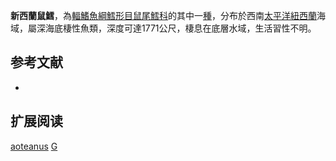 {{Speciesbox
| name = 新西蘭鼠鱈
| status = NE
| status_system = iucn3.1
| trend = unknow
| genus = Gadomus
| species = aoteanus
| authority = McCann & McKnight, 1980
| synonyms = 
}}
'''新西蘭鼠鱈'''，為[[輻鰭魚綱|輻鰭魚綱]][[鱈形目|鱈形目]][[鼠尾鱈科|鼠尾鱈科]]的其中一[[種|種]]，分布於西南[[太平洋|太平洋]][[紐西蘭|紐西蘭]]海域，屬深海底棲性魚類，深度可達1771公尺，棲息在底層水域，生活習性不明。

==参考文献==
*{{FishBase_species|genus=Gadomus|species=aoteanus|year=2015|month=12}}

== 扩展阅读 ==
{{refbegin}}
{{wikispecies-inline|Gadomus aoteanus|新西蘭鼠鱈}}
{{refend}}
{{Taxonbar|from=Q2015887}}

[[Category:鼠鱈屬|aoteanus]]
[[Category:1980年描述的魚類|G]]


{{鱈形目小作品}}